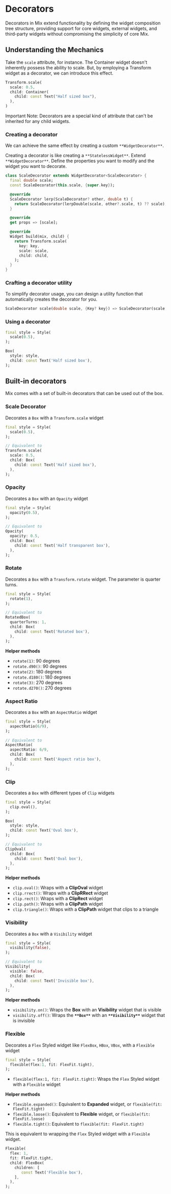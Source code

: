 
# Decorators

Decorators in Mix extend functionality by defining the widget composition tree structure, providing support for core widgets, external widgets, and third-party widgets without compromising the simplicity of core Mix.

## Understanding the Mechanics

Take the `scale` attribute, for instance. The Container widget doesn't inherently possess the ability to scale. But, by employing a Transform widget as a decorator, we can introduce this effect.

```dart
Transform.scale(
  scale: 0.5,
  child: Container(
    child: const Text("Half sized box"),
  ),
)
```

<Callout emoji="⚠️">
  Important Note: Decorators are a special kind of attribute that can't be
  inherited for any child widgets.
</Callout>

### Creating a decorator

We can achieve the same effect by creating a custom `**WidgetDecorator**`.

Creating a decorator is like creating a `**StatelessWidget**`. Extend `**WidgetDecorator**`. Define the properties you want to modify and the widget you want to decorate.

```dart {2, 15-19}
class ScaleDecorator extends WidgetDecorator<ScaleDecorator> {
  final double scale;
  const ScaleDecorator(this.scale, {super.key});

  @override
  ScaleDecorator lerp(ScaleDecorator? other, double t) {
    return ScaleDecorator(lerpDouble(scale, other?.scale, t) ?? scale);
  }

  @override
  get props => [scale];

  @override
  Widget build(mix, child) {
    return Transform.scale(
      key: key,
      scale: scale,
      child: child,
    );
  }
}
```

### Crafting a decorator utility

To simplify decorator usage, you can design a utility function that automatically creates the decorator for you.

```dart
ScaleDecorator scale(double scale, {Key? key}) => ScaleDecorator(scale, key: key);
```

### Using a decorator

```dart {2}
final style = Style(
  scale(0.5),
);

Box(
  style: style,
  child: const Text('Half sized box'),
);
```

## Built-in decorators

Mix comes with a set of built-in decorators that can be used out of the box.

### Scale Decorator

Decorates a `Box` with a `Transform.scale` widget

```dart
final style = Style(
  scale(0.5),
);

// Equivalent to
Transform.scale(
  scale: 0.5,
  child: Box(
    child: const Text('Half sized box'),
  ),
);
```

### Opacity

Decorates a `Box` with an `Opacity` widget

```dart
final style = Style(
  opacity(0.5),
);

// Equivalent to
Opacity(
  opacity: 0.5,
  child: Box(
    child: const Text('Half transparent box'),
  ),
);
```

### Rotate

Decorates a `Box` with a `Transform.rotate` widget. The parameter is quarter turns.

```dart
final style = Style(
  rotate(1),
);

// Equivalent to
RotatedBox(
  quarterTurns: 1,
  child: Box(
    child: const Text('Rotated box'),
  ),
);
```

**Helper methods**

- `rotate(1)`: 90 degrees
- `rotate.d90()`: 90 degrees
- `rotate(2)`: 180 degrees
- `rotate.d180()`: 180 degrees
- `rotate(3)`: 270 degrees
- `rotate.d270()`: 270 degrees

### Aspect Ratio

Decorates a `Box` with an `AspectRatio` widget

```dart
final style = Style(
  aspectRatio(6/9),
);

// Equivalent to
AspectRatio(
  aspectRatio: 6/9,
  child: Box(
    child: const Text('Aspect ratio box'),
  ),
);
```

### Clip

Decorates a `Box` with different types of `Clip` widgets

```dart
final style = Style(
  clip.oval(),
);

Box(
  style: style,
  child: const Text('Oval box'),
);

// Equivalent to
ClipOval(
  child: Box(
    child: const Text('Oval box'),
  ),
);
```

**Helper methods**

- `clip.oval()`: Wraps with a **ClipOval** widget
- `clip.rrect()`: Wraps with a **ClipRRect** widget
- `clip.rect()`: Wraps with a **ClipRect** widget
- `clip.path()`: Wraps with a **ClipPath** widget
- `clip.triangle()`: Wraps with a **ClipPath** widget that clips to a triangle

### Visibility

Decorates a `Box` with a `Visibility` widget

```dart
final style = Style(
  visibility(false),
);

// Equivalent to
Visibility(
  visible: false,
  child: Box(
    child: const Text('Invisible box'),
  ),
);
```

**Helper methods**

- `visibility.on()`: Wraps the **Box** with an **Visibility** widget that is visible
- `visibility.off()`: Wraps the **`**Box**`** with an **`**Visibility**`** widget that is invisible

### Flexible

Decorates a `Flex` Styled widget like `FlexBox`, `HBox`, `VBox`, with a `Flexible` widget

```dart
final style = Style(
  flexible(flex:1, fit: FlexFit.tight),
);
```

- `flexible(flex:1, fit: FlexFit.tight)`: Wraps the `Flex` Styled widget with a `Flexible` widget

**Helper methods**

- `flexible.expanded()`: Equivalent to **Expanded** widget, or `flexible(fit: FlexFit.tight)`
- `flexible.loose()`: Equivalent to **Flexible** widget, or `flexible(fit: FlexFit.loose)`
- `flexible.tight()`: Equivalent to `flexible(fit: FlexFit.tight)`

This is equivalent to wrapping the `Flex` Styled widget with a `Flexible` widget.

```dart
Flexible(
  flex: 1,
  fit: FlexFit.tight,
  child: FlexBox(
    children: [
       const Text('Flexible box'),
    ],
  ),
);
```
